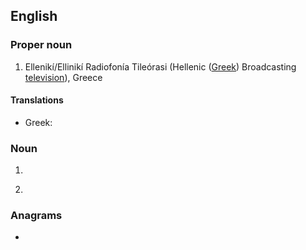 {{also|ert|ért|-ért}}
{{wikipedia}}
==English==

===Proper noun===
{{en-proper noun}}

# Ellenikí/Ellinikí Radiofonía Tileórasi (Hellenic ([[Greek]]) Broadcasting [[television]]), Greece

====Translations====
* Greek: {{t-needed|el}}

===Noun===
{{en-noun}}

# {{initialism of|en|[[emergency]] [[response]] [[team]]}}
# {{lb|en|medicine}} {{initialism of|en|{{w|enzyme replacement therapy}}}}

===Anagrams===
* {{anagrams|en|a=ert|Ret.|ret|ter|ter-}}